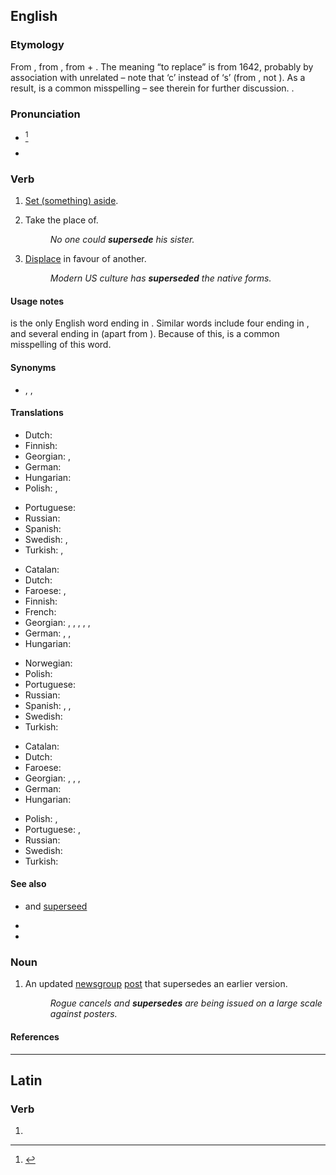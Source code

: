 ==English==

===Etymology===
From {{etyl|frm|en}} {{m|frm|superseder||97tl777788888888888888888888987888888888postpone, defer}}, from {{etyl|la|en}} {{m|la|supersedeo|supersedere}}, from {{m|la|super||over}} + {{m|la|sedeo|sedere|to sit}}. The meaning “to replace” is from 1642, probably by association with unrelated {{m|en|precede}} – note that ‘c’ instead of ‘s’ (from {{m|la|cedere||to yield}}, not {{m|la|sedere||to sit}}). As a result, {{m|en|supercede}} is a common misspelling – see therein for further discussion. {{doublet|surcease|lang=en}}.

===Pronunciation===
* {{IPA|/ˌsuːpəˈsiːd/|lang=en}}<ref>{{R:TheFreeDictionary}}</ref>
* {{rhymes|iːd|lang=en}}

===Verb===
{{en-verb|supersedes|superseding|superseded}}

# {{lb|en|transitive}} [[set aside|Set (something) aside]].
# {{lb|en|transitive}} Take the place of.
#: ''No one could '''supersede''' his sister.''
# {{lb|en|transitive}} [[displace|Displace]] in favour of another.
#: ''Modern US culture has '''superseded''' the native forms.''

====Usage notes====
{{m|en||Supersede}} is the only English word ending in {{m|en||-sede}}. Similar words include four ending in {{m|en||-ceed}}, and several ending in {{m|en||cede}} (apart from {{m|en|seed}}). Because of this, {{m|en|supercede}} is a common misspelling of this word.

====Synonyms====
* {{sense|take the place of}} {{l|en|replace}}, {{l|en|supplant}}, {{l|en|usurp}}

====Translations====
{{trans-top|Set aside}}
* Dutch: {{t|nl|opzij zetten}}
* Finnish: {{t+|fi|korvata}}
* Georgian: {{t|ka|განდევნის}}, {{t|ka|განდევნა}}
* German: {{t+|de|aufheben}}
* Hungarian: {{t+|hu|érvénytelenít}}
* Polish: {{t+|pl|odłożyć}}, {{t+|pl|unieważnić}}
{{trans-mid}}
* Portuguese: {{t+|pt|sobrepor}}
* Russian: {{t+|ru|смещать}}
* Spanish: {{t+|es|sobreseído}}
* Swedish: {{t|sv|avlysa}}, {{t+|sv|avskaffa}}
* Turkish: {{t+|tr|yürürlükten kaldırmak}}, {{t|tr|ilgâ etmek}}
{{trans-bottom}}

{{trans-top|Take the place of}}
* Catalan: {{t+|ca|substituir}}
* Dutch: {{t+|nl|vervangen}}
* Faroese: {{t|fo|koma í staðin fyri }}, {{t|fo|avloysa}}
* Finnish: {{t+|fi|korvata}}
* French: {{t+|fr|supplanter}}
* Georgian: {{t|ka|ჩაანაცვლებს}}, {{t|ka|ჩანაცვლება}}, {{t|ka|ადგილის დაკავება}}, {{t|ka|ადგილს იკავებს}}, {{t|ka|შეცვლის}}, {{t|ka|შეცვლა}}
* German: {{t+|de|ablösen}}, {{t+|de|ersetzen}}, {{t|de|den Platz einnehmen von}}
* Hungarian: {{t+|hu|helyettesít}}
{{trans-mid}}
* Norwegian: {{t|no|avløse}}
* Polish: {{t+|pl|zastąpić}}
* Portuguese: {{t+|pt|substituir}}
* Russian: {{t+|ru|замещать}}
* Spanish: {{t+|es|substituir}}, {{t+|es|sustituir}}, {{t+|es|suplantar}}
* Swedish: {{t+|sv|ersätta}}
* Turkish: {{t+|tr|yerine geçmek}}
{{trans-bottom}}

{{trans-top|Displace in favour of another}}
* Catalan: {{t+|ca|reemplaçar}}
* Dutch: {{t+|nl|verdringen}}
* Faroese: {{t|fo|troka burtur}}
* Georgian: {{t|ka|ჩაანაცვლებს}}, {{t|ka|ჩანაცვლება}}, {{t|ka|შეცვლის}}, {{t|ka|შეცვლა}}
* German: {{t+|de|verdrängen}}
* Hungarian: {{t+|hu|kiszorít}}
{{trans-mid}}
* Polish: {{t+|pl|zastąpić}}, {{t+|pl|zamienić}}
* Portuguese: {{t+|pt|substituir}}, {{t+|pt|suplantar}}
* Russian: {{t+|ru|вытесня́ть}}
* Swedish: {{t|sv|tränga undan}}
* Turkish: {{t+|tr|ayağını kaydırmak}}
{{trans-bottom}}

====See also====
* {{l|en|supercede}} and [[superseed]] {{qualifier|common misspellings}}
* {{l|en|supersedure}}
* {{l|en|supersession}}

===Noun===
{{en-noun}}

# {{lb|en|Internet}} An updated [[newsgroup]] [[post]] that supersedes an earlier version.
#: ''Rogue cancels and '''supersedes''' are being issued on a large scale against posters.''

====References====
<references/>

----

==Latin==

===Verb===
{{la-verb-form|supersedē}}

# {{inflection of|supersedeō||2|s|pres|actv|impr|lang=la}}